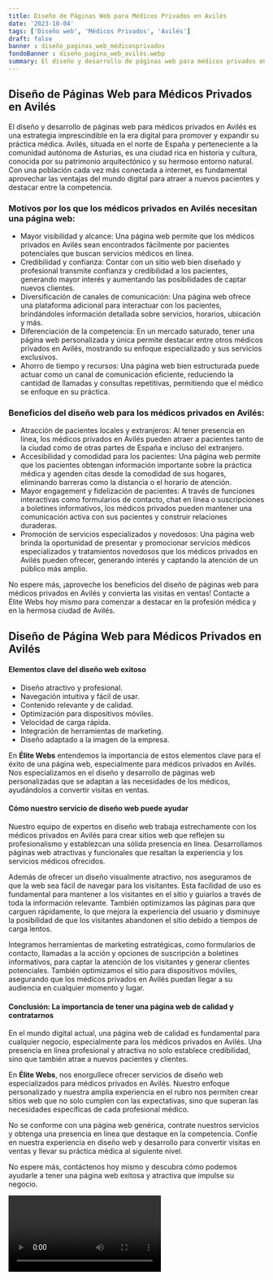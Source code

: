 ```yaml
---
title: Diseño de Páginas Web para Médicos Privados en Avilés
date: '2023-10-04'
tags: ['Diseño web', 'Médicos Privados', 'Avilés']
draft: false
banner : diseño_paginas_web_médicosprivados
fondoBanner : diseño_pagina_web_avilés.webp
summary: El diseño y desarrollo de páginas web para médicos privados en Avilés es una estrategia imprescindible en la era digital para promover y expandir su práctica médica. Avilés, situada en el norte de España y perteneciente a la comunidad autónoma de Asturias, es una ciudad rica en historia y cultura, conocida por su patrimonio arquitectónico y su hermoso entorno natural. Con una población cada vez más conectada a internet, es fundamental aprovechar las ventajas del mundo digital para atraer a nuevos pacientes y destacar entre la competencia.
---
```


## Diseño de Páginas Web para Médicos Privados en Avilés

El diseño y desarrollo de páginas web para médicos privados en Avilés es una estrategia imprescindible en la era digital para promover y expandir su práctica médica. Avilés, situada en el norte de España y perteneciente a la comunidad autónoma de Asturias, es una ciudad rica en historia y cultura, conocida por su patrimonio arquitectónico y su hermoso entorno natural. Con una población cada vez más conectada a internet, es fundamental aprovechar las ventajas del mundo digital para atraer a nuevos pacientes y destacar entre la competencia.

### Motivos por los que los médicos privados en Avilés necesitan una página web:
- Mayor visibilidad y alcance: Una página web permite que los médicos privados en Avilés sean encontrados fácilmente por pacientes potenciales que buscan servicios médicos en línea.
- Credibilidad y confianza: Contar con un sitio web bien diseñado y profesional transmite confianza y credibilidad a los pacientes, generando mayor interés y aumentando las posibilidades de captar nuevos clientes.
- Diversificación de canales de comunicación: Una página web ofrece una plataforma adicional para interactuar con los pacientes, brindándoles información detallada sobre servicios, horarios, ubicación y más.
- Diferenciación de la competencia: En un mercado saturado, tener una página web personalizada y única permite destacar entre otros médicos privados en Avilés, mostrando su enfoque especializado y sus servicios exclusivos.
- Ahorro de tiempo y recursos: Una página web bien estructurada puede actuar como un canal de comunicación eficiente, reduciendo la cantidad de llamadas y consultas repetitivas, permitiendo que el médico se enfoque en su práctica.

### Beneficios del diseño web para los médicos privados en Avilés:
- Atracción de pacientes locales y extranjeros: Al tener presencia en línea, los médicos privados en Avilés pueden atraer a pacientes tanto de la ciudad como de otras partes de España e incluso del extranjero.
- Accesibilidad y comodidad para los pacientes: Una página web permite que los pacientes obtengan información importante sobre la práctica médica y agenden citas desde la comodidad de sus hogares, eliminando barreras como la distancia o el horario de atención.
- Mayor engagement y fidelización de pacientes: A través de funciones interactivas como formularios de contacto, chat en línea o suscripciones a boletines informativos, los médicos privados pueden mantener una comunicación activa con sus pacientes y construir relaciones duraderas.
- Promoción de servicios especializados y novedosos: Una página web brinda la oportunidad de presentar y promocionar servicios médicos especializados y tratamientos novedosos que los médicos privados en Avilés pueden ofrecer, generando interés y captando la atención de un público más amplio.

No espere más, ¡aproveche los beneficios del diseño de páginas web para médicos privados en Avilés y convierta las visitas en ventas! Contacte a Élite Webs hoy mismo para comenzar a destacar en la profesión médica y en la hermosa ciudad de Avilés.

<GifSeo />

<Cta />

## Diseño de Página Web para Médicos Privados en Avilés

#### Elementos clave del diseño web exitoso

- Diseño atractivo y profesional.
- Navegación intuitiva y fácil de usar.
- Contenido relevante y de calidad.
- Optimización para dispositivos móviles.
- Velocidad de carga rápida.
- Integración de herramientas de marketing.
- Diseño adaptado a la imagen de la empresa.

En **Élite Webs** entendemos la importancia de estos elementos clave para el éxito de una página web, especialmente para médicos privados en Avilés. Nos especializamos en el diseño y desarrollo de páginas web personalizadas que se adaptan a las necesidades de los médicos, ayudándolos a convertir visitas en ventas.

#### Cómo nuestro servicio de diseño web puede ayudar

Nuestro equipo de expertos en diseño web trabaja estrechamente con los médicos privados en Avilés para crear sitios web que reflejen su profesionalismo y establezcan una sólida presencia en línea. Desarrollamos páginas web atractivas y funcionales que resaltan la experiencia y los servicios médicos ofrecidos.

Además de ofrecer un diseño visualmente atractivo, nos aseguramos de que la web sea fácil de navegar para los visitantes. Esta facilidad de uso es fundamental para mantener a los visitantes en el sitio y guiarlos a través de toda la información relevante. También optimizamos las páginas para que carguen rápidamente, lo que mejora la experiencia del usuario y disminuye la posibilidad de que los visitantes abandonen el sitio debido a tiempos de carga lentos.

Integramos herramientas de marketing estratégicas, como formularios de contacto, llamadas a la acción y opciones de suscripción a boletines informativos, para captar la atención de los visitantes y generar clientes potenciales. También optimizamos el sitio para dispositivos móviles, asegurando que los médicos privados en Avilés puedan llegar a su audiencia en cualquier momento y lugar.

#### Conclusión: La importancia de tener una página web de calidad y contratarnos

En el mundo digital actual, una página web de calidad es fundamental para cualquier negocio, especialmente para los médicos privados en Avilés. Una presencia en línea profesional y atractiva no solo establece credibilidad, sino que también atrae a nuevos pacientes y clientes.

En **Élite Webs**, nos enorgullece ofrecer servicios de diseño web especializados para médicos privados en Avilés. Nuestro enfoque personalizado y nuestra amplia experiencia en el rubro nos permiten crear sitios web que no solo cumplen con las expectativas, sino que superan las necesidades específicas de cada profesional médico.

No se conforme con una página web genérica, contrate nuestros servicios y obtenga una presencia en línea que destaque en la competencia. Confíe en nuestra experiencia en diseño web y desarrollo para convertir visitas en ventas y llevar su práctica médica al siguiente nivel.

No espere más, contáctenos hoy mismo y descubra cómo podemos ayudarle a tener una página web exitosa y atractiva que impulse su negocio.

<Video />

<CtaBot job='Médicos Privados' city='Avilés'/>

<Gmaps query='Avilés+españa+maps' />